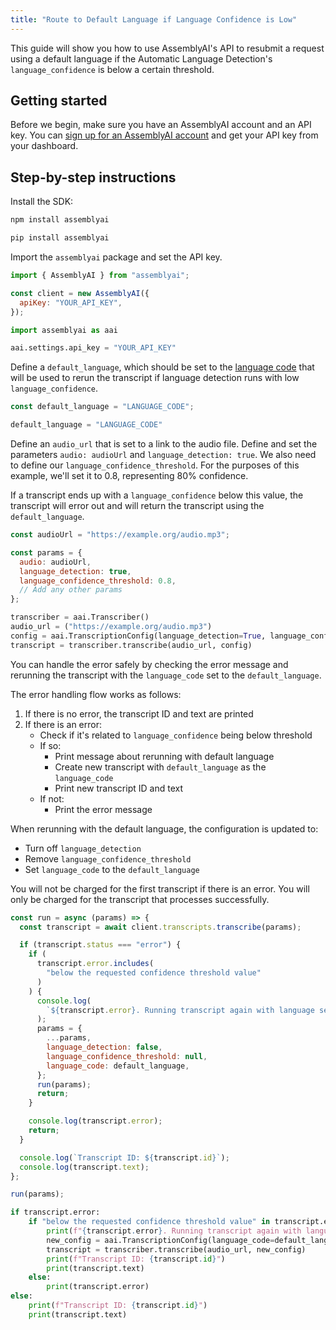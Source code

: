 ```yaml
---
title: "Route to Default Language if Language Confidence is Low"
---
```


This guide will show you how to use AssemblyAI's API to resubmit a request using a default language if the Automatic Language Detection's `language_confidence` is below a certain threshold.

## Getting started

Before we begin, make sure you have an AssemblyAI account and an API key. You can [sign up for an AssemblyAI account](https://www.assemblyai.com/app) and get your API key from your dashboard.

## Step-by-step instructions

Install the SDK:

<CodeBlocks>

```js
npm install assemblyai
```

```python
pip install assemblyai
```

</CodeBlocks>

Import the `assemblyai` package and set the API key.

<CodeBlocks>

```js
import { AssemblyAI } from "assemblyai";

const client = new AssemblyAI({
  apiKey: "YOUR_API_KEY",
});
```

```python
import assemblyai as aai

aai.settings.api_key = "YOUR_API_KEY"
```

</CodeBlocks>

Define a `default_language`, which should be set to the [language code](https://www.assemblyai.com/docs/speech-to-text/pre-recorded-audio/supported-languages) that will be used to rerun the transcript if language detection runs with low `language_confidence`.

<CodeBlocks>

```js
const default_language = "LANGUAGE_CODE";
```

```python
default_language = "LANGUAGE_CODE"
```

</CodeBlocks>

Define an `audio_url` that is set to a link to the audio file. Define and set the parameters `audio: audioUrl` and `language_detection: true`. We also need to define our `language_confidence_threshold`. For the purposes of this example, we'll set it to 0.8, representing 80% confidence.

If a transcript ends up with a `language_confidence` below this value, the transcript will error out and will return the transcript using the `default_language`.

<CodeBlocks>

```js
const audioUrl = "https://example.org/audio.mp3";

const params = {
  audio: audioUrl,
  language_detection: true,
  language_confidence_threshold: 0.8,
  // Add any other params
};
```

```python
transcriber = aai.Transcriber()
audio_url = ("https://example.org/audio.mp3")
config = aai.TranscriptionConfig(language_detection=True, language_confidence_threshold=0.8)
transcript = transcriber.transcribe(audio_url, config)
```

</CodeBlocks>

You can handle the error safely by checking the error message and rerunning the transcript with the `language_code` set to the `default_language`.

The error handling flow works as follows:

1. If there is no error, the transcript ID and text are printed
2. If there is an error:
   - Check if it's related to `language_confidence` being below threshold
   - If so:
     - Print message about rerunning with default language
     - Create new transcript with `default_language` as the `language_code`
     - Print new transcript ID and text
   - If not:
     - Print the error message

When rerunning with the default language, the configuration is updated to:

- Turn off `language_detection`
- Remove `language_confidence_threshold`
- Set `language_code` to the `default_language`

<Note>

You will not be charged for the first transcript if there is an error. You
will only be charged for the transcript that processes successfully.

</Note>

<CodeBlocks>

```js
const run = async (params) => {
  const transcript = await client.transcripts.transcribe(params);

  if (transcript.status === "error") {
    if (
      transcript.error.includes(
        "below the requested confidence threshold value"
      )
    ) {
      console.log(
        `${transcript.error}. Running transcript again with language set to '${default_language}'.`
      );
      params = {
        ...params,
        language_detection: false,
        language_confidence_threshold: null,
        language_code: default_language,
      };
      run(params);
      return;
    }

    console.log(transcript.error);
    return;
  }

  console.log(`Transcript ID: ${transcript.id}`);
  console.log(transcript.text);
};

run(params);
```

```python
if transcript.error:
    if "below the requested confidence threshold value" in transcript.error:
        print(f"{transcript.error}. Running transcript again with language set to '{default_language}'.")
        new_config = aai.TranscriptionConfig(language_code=default_language)
        transcript = transcriber.transcribe(audio_url, new_config)
        print(f"Transcript ID: {transcript.id}")
        print(transcript.text)
    else:
        print(transcript.error)
else:
    print(f"Transcript ID: {transcript.id}")
    print(transcript.text)
```

</CodeBlocks>

